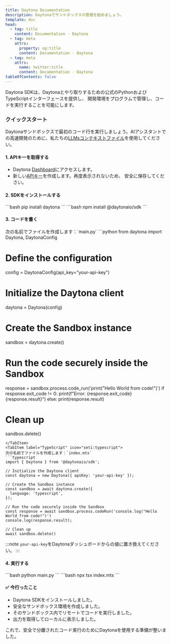 ```yaml
---
title: Daytona Documentation
description: Daytonaでサンドボックスの管理を始めましょう。
template: doc
head:
  - tag: title
    content: Documentation · Daytona
  - tag: meta
    attrs:
      property: og:title
      content: Documentation · Daytona
  - tag: meta
    attrs:
      name: twitter:title
      content: Documentation · Daytona
tableOfContents: false
---
```



Daytona SDKは、Daytonaとやり取りするための公式のPythonおよびTypeScriptインターフェースを提供し、
開発環境をプログラムで管理し、コードを実行することを可能にします。

### クイックスタート

Daytonaサンドボックスで最初のコード行を実行しましょう。AIアシスタントでの高速開発のために、私たちの[LLMsコンテキストファイル](/docs/ja/getting-started#additional-examples)を使用してください。

#### 1. APIキーを取得する

- Daytona [Dashboard](https://app.daytona.io/dashboard)にアクセスします。
- 新しい[APIキー](https://app.daytona.io/dashboard/keys)を作成します。再度表示されないため、
  安全に保存してください。

#### 2. SDKをインストールする

<Tabs syncKey="language">
  <TabItem label="Python" icon="seti:python">
    ```bash pip install daytona ```
  </TabItem>
  <TabItem label="TypeScript" icon="seti:typescript">
    ```bash npm install @daytonaio/sdk ```
  </TabItem>
</Tabs>

#### 3. コードを書く

<Tabs syncKey="language">
  <TabItem label="Python" icon="seti:python">
  次の名前でファイルを作成します：`main.py`
  ```python
  from daytona import Daytona, DaytonaConfig

# Define the configuration

config = DaytonaConfig(api_key="your-api-key")

# Initialize the Daytona client

daytona = Daytona(config)

# Create the Sandbox instance

sandbox = daytona.create()

# Run the code securely inside the Sandbox

response = sandbox.process.code_run('print("Hello World from code!")')
if response.exit_code != 0:
print(f"Error: {response.exit_code} {response.result}")
else:
print(response.result)

# Clean up

sandbox.delete()

```
</TabItem>
<TabItem label="TypeScript" icon="seti:typescript">
次の名前でファイルを作成します：`index.mts`
```typescript
import { Daytona } from '@daytonaio/sdk';

// Initialize the Daytona client
const daytona = new Daytona({ apiKey: 'your-api-key' });

// Create the Sandbox instance
const sandbox = await daytona.create({
  language: 'typescript',
});

// Run the code securely inside the Sandbox
const response = await sandbox.process.codeRun('console.log("Hello World from code!")')
console.log(response.result);

// Clean up
await sandbox.delete()
```

  </TabItem>
</Tabs>

:::note
`your-api-key`をDaytonaダッシュボードからの値に置き換えてください。
:::

#### 4. 実行する

<Tabs syncKey="language">
  <TabItem label="Python" icon="seti:python">
    ```bash python main.py ```
  </TabItem>
  <TabItem label="TypeScript" icon="seti:typescript">
    ```bash npx tsx index.mts ```
  </TabItem>
</Tabs>

#### ✅ 今行ったこと

- Daytona SDKをインストールしました。
- 安全なサンドボックス環境を作成しました。
- そのサンドボックス内でリモートでコードを実行しました。
- 出力を取得してローカルに表示しました。

これで、安全で分離されたコード実行のためにDaytonaを使用する準備が整いました。

<ExploreMore />
